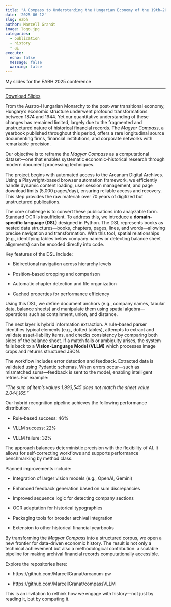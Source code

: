 ```yaml
---
title: "A Compass to Understanding the Hungarian Economy of the 19th–20th Centuries"
date: '2025-06-12'
slug: eabh
author: Marcell Granát
image: logo.jpg
categories: 
  - publication
  - history
  - ai
execute: 
  echo: false
  message: false
  warning: false
---
```


My slides for the EABH 2025 conference

------------------------------------------------------------------------

<a href="https://raw.githubusercontent.com/MarcellGranat/website/main/posts/eabh2025/eabh_small.pdf" download class="btn btn-primary">Download Slides</a>

From the Austro-Hungarian Monarchy to the post-war transitional economy, Hungary’s economic structure underwent profound transformations between 1874 and 1944. Yet our quantitative understanding of these changes has remained limited, largely due to the fragmented and unstructured nature of historical financial records. The *Magyar Compass*, a yearbook published throughout this period, offers a rare longitudinal source documenting firms, financial institutions, and corporate networks with remarkable precision.

Our objective is to reframe the *Magyar Compass* as a computational dataset—one that enables systematic economic-historical research through modern document processing techniques.

The project begins with automated access to the Arcanum Digital Archives. Using a Playwright-based browser automation framework, we efficiently handle dynamic content loading, user session management, and page download limits (5,000 pages/day), ensuring reliable access and recovery. This step provides the raw material: over 70 years of digitized but unstructured publications.

The core challenge is to convert these publications into analyzable form. Standard OCR is insufficient. To address this, we introduce a **domain-specific language (DSL)** designed in Python. The DSL represents books as nested data structures—books, chapters, pages, lines, and words—allowing precise navigation and transformation. With this tool, spatial relationships (e.g., identifying tables below company names or detecting balance sheet alignments) can be encoded directly into code.

Key features of the DSL include:

-   Bidirectional navigation across hierarchy levels

-   Position-based cropping and comparison

-   Automatic chapter detection and file organization

-   Cached properties for performance efficiency

Using this DSL, we define document anchors (e.g., company names, tabular data, balance sheets) and manipulate them using spatial algebra—operations such as containment, union, and distance.

The next layer is hybrid information extraction. A rule-based parser identifies typical elements (e.g., dotted tables), attempts to extract and validate asset-liability items, and checks consistency by comparing both sides of the balance sheet. If a match fails or ambiguity arises, the system falls back to a **Vision-Language Model (VLLM)** which processes image crops and returns structured JSON.

The workflow includes error detection and feedback. Extracted data is validated using Pydantic schemas. When errors occur—such as mismatched sums—feedback is sent to the model, enabling intelligent retries. For example:

*“The sum of item’s values 1.993,545 does not match the sheet value 2.044,165.”*

Our hybrid recognition pipeline achieves the following performance distribution:

-   Rule-based success: 46%

-   VLLM success: 22%

-   VLLM failure: 32%

The approach balances deterministic precision with the flexibility of AI. It allows for self-correcting workflows and supports performance benchmarking by method class.

Planned improvements include:

-   Integration of larger vision models (e.g., OpenAI, Gemini)

-   Enhanced feedback generation based on sum discrepancies

-   Improved sequence logic for detecting company sections

-   OCR adaptation for historical typographies

-   Packaging tools for broader archival integration

-   Extension to other historical financial yearbooks

By transforming the *Magyar Compass* into a structured corpus, we open a new frontier for data-driven economic history. The result is not only a technical achievement but also a methodological contribution: a scalable pipeline for making archival financial records computationally accessible.

Explore the repositories here:

-   https://github.com/MarcellGranat/arcanum-pw

-   https://github.com/MarcellGranat/compassVLLM

This is an invitation to rethink how we engage with history—not just by reading it, but by computing it.
